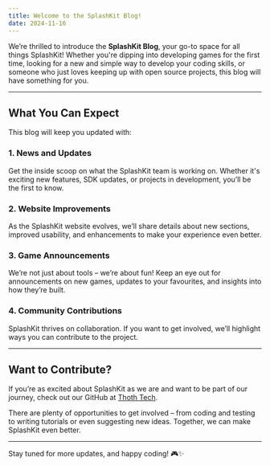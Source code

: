 ```yaml
---
title: Welcome to the SplashKit Blog!
date: 2024-11-16
---
```


We’re thrilled to introduce the **SplashKit Blog**, your go-to space for all things SplashKit! Whether you're dipping into developing games for the first time, looking for a new and simple way to develop your coding skills, or someone who just loves keeping up with open source projects, this blog will have something for you.

---

## What You Can Expect

This blog will keep you updated with:

### 1. **News and Updates**

Get the inside scoop on what the SplashKit team is working on. Whether it's exciting new features, SDK updates, or projects in development, you’ll be the first to know.

### 2. **Website Improvements**

As the SplashKit website evolves, we’ll share details about new sections, improved usability, and enhancements to make your experience even better.

### 3. **Game Announcements**

We’re not just about tools – we’re about fun! Keep an eye out for announcements on new games, updates to your favourites, and insights into how they’re built.

### 4. **Community Contributions**

SplashKit thrives on collaboration. If you want to get involved, we’ll highlight ways you can contribute to the project.

---

## Want to Contribute?

If you’re as excited about SplashKit as we are and want to be part of our journey, check out our GitHub at [Thoth Tech](https://github.com/thoth-tech).

There are plenty of opportunities to get involved – from coding and testing to writing tutorials or even suggesting new ideas. Together, we can make SplashKit even better.

---

Stay tuned for more updates, and happy coding! 🎮✨
